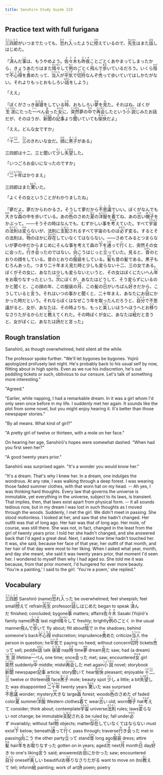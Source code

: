 ```yaml
---
title: Sanshiro Study Guide 219
---
```


## Practice text with full furigana

<p>
<ruby><rb>三四郎</rb><rt>さんしろう</rt></ruby>がいつまでたっても、<ruby><rb>恐</rb><rt>おそ</rt></ruby>れ<ruby><rb>入</rb><rt>い</rt></ruby>ったように<ruby><rb>控</rb><rt>ひか</rt></ruby>えているので、<ruby><rb>先生</rb><rt>せんせい</rt></ruby>はまた<ruby><rb>話</rb><rt>はな</rt></ruby>しはじめた。
</p>

<p>
「<ruby><rb>済</rb><rt>す</rt></ruby>んだ<ruby><rb>事</rb><rt>こと</rt></ruby>は、もうやめよう。<ruby><rb>佐々木</rb><rt>ささき</rt></ruby>も<ruby><rb>昨夜</rb><rt>さくや</rt></ruby>ことごとくあやまってしまったから、きょうあたりはまた<ruby><rb>晴々</rb><rt>せいせい</rt></ruby>して<ruby><rb>例</rb><rt>れい</rt></ruby>のごとく<ruby><rb>飛</rb><rt>と</rt></ruby>んで<ruby><rb>歩</rb><rt>ある</rt></ruby>いているだろう。いくら<ruby><rb>陰</rb><rt>かげ</rt></ruby>で<ruby><rb>不心得</rb><rt>ふこころえ</rt></ruby>を<ruby><rb>責</rb><rt>せ</rt></ruby>めたって、<ruby><rb>当人</rb><rt>とうにん</rt></ruby>が<ruby><rb>平気</rb><rt>へいき</rt></ruby>で<ruby><rb>切符</rb><rt>きっぷ</rt></ruby>なんぞ<ruby><rb>売</rb><rt>う</rt></ruby>って歩いていてはしかたがない。それよりもっとおもしろい<ruby><rb>話</rb><rt>はなし</rt></ruby>をしよう」
</p>

「ええ」

<p>
「ぼくがさっき<ruby><rb>昼寝</rb><rt>ひるね</rt></ruby>をしている<ruby><rb>時</rb><rt>とき</rt></ruby>、おもしろい<ruby><rb>夢</rb><rt>ゆめ</rt></ruby>を<ruby><rb>見</rb><rt>み</rt></ruby>た。それはね、ぼくが<ruby><rb>生涯</rb><rt>しょうがい</rt></ruby>にたった<ruby><rb>一</rb><rt>いっ</rt></ruby>ぺん<ruby><rb>会</rb><rt>あ</rt></ruby>った<ruby><rb>女</rb><rt>おんな</rt></ruby>に、<ruby><rb>突然</rb><rt>とつぜん</rt></ruby>夢の<ruby><rb>中</rb><rt>なか</rt></ruby>で<ruby><rb>再会</rb><rt>さいかい</rt></ruby>したという<ruby><rb>小説</rb><rt>しょうせつ</rt></ruby>じみたお話だが、そのほうが、<ruby><rb>新聞</rb><rt>しんぶん</rt></ruby>の<ruby><rb>記事</rb><rt>きじ</rt></ruby>より<ruby><rb>聞</rb><rt>き</rt></ruby>いていても<ruby><rb>愉快</rb><rt>ゆかい</rt></ruby>だよ」
</p>

「ええ。どんな女ですか」

<p>
「<ruby><rb>十二</rb><rt>じゅうに</rt></ruby>、<ruby><rb>三</rb><rt>さん</rt></ruby>のきれいな女だ。<ruby><rb>顔</rb><rt>かお</rt></ruby>に<ruby><rb>黒子</rb><rt>ほくろ</rt></ruby>がある」
</p>

<p>
三四郎は十二、三と聞いて<ruby><rb>少</rb><rt>すこ</rt></ruby>し<ruby><rb>失望</rb><rt>しつぼう</rt></ruby>した。
</p>

「いつごろお会いになったのですか」

<p>
「<ruby><rb>二十年</rb><rt>にじゅうねん</rt></ruby>ばかりまえ」
</p>

<p>
三四郎はまた<ruby><rb>驚</rb><rt>おどろ</rt></ruby>いた。
</p>

「よくその女ということがわかりましたね」

<p>
「夢だよ。夢だからわかるさ。そうして夢だから<ruby><rb>不思議</rb><rt>ふしぎ</rt></ruby>でいい。ぼくがなんでも<ruby><rb>大</rb><rt>おお</rt></ruby>きな<ruby><rb>森</rb><rt>もり</rt></ruby>の中を歩いている。あの<ruby><rb>色</rb><rt>いろ</rt></ruby>のさめた<ruby><rb>夏</rb><rt>なつ</rt></ruby>の<ruby><rb>洋服</rb><rt>ようふく</rt></ruby>を<ruby><rb>着</rb><rt>き</rt></ruby>てね、あの<ruby><rb>古</rb><rt>ふる</rt></ruby>い<ruby><rb>帽子</rb><rt>ぼうし</rt></ruby>をかぶって。――そうその時はなんでも、むずかしい事を<ruby><rb>考</rb><rt>かんが</rt></ruby>えていた。すべて<ruby><rb>宇宙</rb><rt>うちゅう</rt></ruby>の<ruby><rb>法則</rb><rt>ほうそく</rt></ruby>は<ruby><rb>変</rb><rt>かわ</rt></ruby>らないが、法則に<ruby><rb>支配</rb><rt>しはい</rt></ruby>されるすべて宇宙のものは<ruby><rb>必</rb><rt>かなら</rt></ruby>ず変る。するとその法則は、<ruby><rb>物</rb><rt>もの</rt></ruby>のほかに<ruby><rb>存在</rb><rt>そんざい</rt></ruby>していなくてはならない。――さめてみるとつまらないが夢の中だからまじめにそんな事を考えて森の<ruby><rb>下</rb><rt>した</rt></ruby>を<ruby><rb>通</rb><rt>とお</rt></ruby>って<ruby><rb>行</rb><rt>い</rt></ruby>くと、突然その女に会った。<ruby><rb>行</rb><rt>ゆ</rt></ruby>き<ruby><rb>会</rb><rt>あ</rt></ruby>ったのではない。<ruby><rb>向</rb><rt>む</rt></ruby>こうはじっと<ruby><rb>立</rb><rt>た</rt></ruby>っていた。見ると、<ruby><rb>昔</rb><rt>むかし</rt></ruby>のとおりの顔をしている。昔のとおりの<ruby><rb>服装</rb><rt>なり</rt></ruby>をしている。<ruby><rb>髪</rb><rt>かみ</rt></ruby>も昔の髪である。黒子もむろんあった。つまり二十年まえ見た時と少しも変らない十二、三の女である。ぼくがその女に、あなたは少しも変らないというと、その女はぼくにたいへん<ruby><rb>年</rb><rt>とし</rt></ruby>をお<ruby><rb>取</rb><rt>と</rt></ruby>りなすったという。<ruby><rb>次</rb><rt>つぎ</rt></ruby>にぼくが、あなたはどうして、そう変らずにいるのかと聞くと、この顔の年、この服装の<ruby><rb>月</rb><rt>つき</rt></ruby>、この髪の<ruby><rb>日</rb><rt>ひ</rt></ruby>がいちばん<ruby><rb>好</rb><rt>す</rt></ruby>きだから、こうしていると<ruby><rb>言</rb><rt>い</rt></ruby>う。それはいつの事かと聞くと、二十年まえ、あなたにお<ruby><rb>目</rb><rt>め</rt></ruby>にかかった時だという。それならぼくはなぜこう年を取ったんだろうと、<ruby><rb>自分</rb><rt>じぶん</rt></ruby>で不思議がると、女が、あなたは、その時よりも、もっと<ruby><rb>美</rb><rt>うつく</rt></ruby>しいほうへほうへとお<ruby><rb>移</rb><rt>うつ</rt></ruby>りなさりたがるからだと<ruby><rb>教</rb><rt>おし</rt></ruby>えてくれた。その時ぼくが女に、あなたは<ruby><rb>絵</rb><rt>え</rt></ruby>だと言うと、女がぼくに、あなたは<ruby><rb>詩</rb><rt>し</rt></ruby>だと言った」
</p>


## Rough translation

Sanshirō, as though overwhelmed, held silent all the while.

The professor spoke further. "We'll let bygones be bygones. Yojirō apologized profusely last night. He's probably back to his usual self by now, flitting about in high spirits. Even as we rue his indiscretion, he's out peddling tickets or such, oblivious to our censure. Let's talk of something more interesting."

"Agreed."

"Earlier, while napping, I had a remarkable dream. In it was a girl whom I'd only seen once before in my life. I suddenly met her again. It sounds like the plot from some novel, but you might enjoy hearing it. It's better than those newspaper stories."

"By all means. What kind of girl?"

"A pretty girl of twelve or thirteen, with a mole on her face."

On hearing her age, Sanshirō's hopes were somewhat dashed. "When had you first seen her?"

"A good twenty years prior."

Sanshirō was surprised again. "It's a wonder you would know her." 

"It's a dream. That's why I knew her. In a dream, one indulges the wondrous. At any rate, I was walking through a deep forest. I was wearing those faded summer clothes, with that worn hat on my head. -- Ah yes, I was thinking hard thoughts. Every law that governs the universe is immutable, yet everything in the universe, subject to its laws, is transient. That implies, then, that laws exist apart from physical form. -- It all sounds tedious now, but in my dream I was lost in such thoughts as I moved through the woods. Suddenly, I met the girl. We didn't meet in passing. She stood motionless. I looked at her, and saw that she hadn't changed. Her outfit was that of long ago. Her hair was that of long ago. Her mole, of course, was still there. She was not, in fact, changed in the least from the girl of twenty years prior. I told her she hadn't changed, and she answered back that I'd aged a great deal. Next, I asked how time hadn't touched her. It was, she said, because her face of that year, her outfit of that month, and her hair of that day were most to her liking. When I asked what year, month, and day she meant, she said it was twenty years prior, that moment I'd seen her. I wondered to myself then why I had aged so. She told me it was because, from that prior moment, I'd hungered for ever more beauty. 'You're a painting,' I said to the girl. 'You're a poem,' she replied." 


## Vocabulary

<p>
<span class="vocabstudy"><ruby><rb>三四郎</rb><rt>さんしろう</rt></ruby>&nbsp;Sanshirō (name)</span><span class="vocabstudy"><ruby><rb>恐</rb><rt>おそ</rt></ruby>れ<ruby><rb>入</rb><rt>い</rt></ruby>った&nbsp;be overwhelmed; feel sheepish; feel small</span><span class="vocabstudy"><ruby><rb>控</rb><rt>ひか</rt></ruby>えて&nbsp;refrain</span><span class="vocabstudy"><ruby><rb>先生</rb><rt>せんせい</rt></ruby>&nbsp;professor</span><span class="vocabstudy"><ruby><rb>話</rb><rt>はな</rt></ruby>しはじめた&nbsp;began to speak</span>
<span class="vocabstudy"><ruby><rb>済</rb><rt>す</rt></ruby>んだ&nbsp;finished; concluded; bygone</span><span class="vocabstudy"><ruby><rb>事</rb><rt>こと</rt></ruby>&nbsp;matters; affairs</span><span class="vocabstudy"><ruby><rb>佐々木</rb><rt>ささき</rt></ruby>&nbsp;Sasaki (Yojirō's family name)</span><span class="vocabstudy"><ruby><rb>昨夜</rb><rt>さくや</rt></ruby>&nbsp;last night</span><span class="vocabstudy"><ruby><rb>晴々</rb><rt>せいせい</rt></ruby>して&nbsp;freshly; brightly</span><span class="vocabstudy"><ruby><rb>例</rb><rt>れい</rt></ruby>のごとく&nbsp;in the usual manner</span><span class="vocabstudy"><ruby><rb>飛</rb><rt>と</rt></ruby>んで<ruby><rb>歩</rb><rt>ある</rt></ruby>いて&nbsp;fly about; flit about</span><span class="vocabstudy"><ruby><rb>陰</rb><rt>かげ</rt></ruby>で&nbsp;in the shadows; behind someone's back</span><span class="vocabstudy"><ruby><rb>不心得</rb><rt>ふこころえ</rt></ruby>&nbsp;indiscretion; imprudence</span><span class="vocabstudy"><ruby><rb>責</rb><rt>せ</rt></ruby>めた&nbsp;criticize</span><span class="vocabstudy"><ruby><rb>当人</rb><rt>とうにん</rt></ruby>&nbsp;the person in question; he</span><span class="vocabstudy"><ruby><rb>平気</rb><rt>へいき</rt></ruby>で&nbsp;paying no heed; without concern</span><span class="vocabstudy"><ruby><rb>切符</rb><rt>きっぷ</rt></ruby>&nbsp;tickets</span><span class="vocabstudy"><ruby><rb>売</rb><rt>う</rt></ruby>って&nbsp;sell; peddle</span><span class="vocabstudy"><ruby><rb>話</rb><rt>はなし</rt></ruby>&nbsp;talk</span>
<span class="vocabstudy"><ruby><rb>昼寝</rb><rt>ひるね</rt></ruby>&nbsp;nap</span><span class="vocabstudy"><ruby><rb>時</rb><rt>とき</rt></ruby>&nbsp;time</span><span class="vocabstudy"><ruby><rb>夢</rb><rt>ゆめ</rt></ruby>&nbsp;dream</span><span class="vocabstudy"><ruby><rb>見</rb><rt>み</rt></ruby>た&nbsp;saw; had (a dream)</span><span class="vocabstudy"><ruby><rb>生涯</rb><rt>しょうがい</rt></ruby>&nbsp;lifetime</span><span class="vocabstudy"><ruby><rb>一</rb><rt>いっ</rt></ruby>ぺん&nbsp;one time; once</span><span class="vocabstudy"><ruby><rb>会</rb><rt>あ</rt></ruby>った&nbsp;met; saw; encountered</span><span class="vocabstudy"><ruby><rb>女</rb><rt>おんな</rt></ruby>&nbsp;girl</span><span class="vocabstudy"><ruby><rb>突然</rb><rt>とつぜん</rt></ruby>&nbsp;suddenly</span><span class="vocabstudy"><ruby><rb>中</rb><rt>なか</rt></ruby>&nbsp;middle; midst</span><span class="vocabstudy"><ruby><rb>再会</rb><rt>さいかい</rt></ruby>した&nbsp;met again</span><span class="vocabstudy"><ruby><rb>小説</rb><rt>しょうせつ</rt></ruby>&nbsp;novel; storybook</span><span class="vocabstudy"><ruby><rb>新聞</rb><rt>しんぶん</rt></ruby>&nbsp;newspaper</span><span class="vocabstudy"><ruby><rb>記事</rb><rt>きじ</rt></ruby>&nbsp;article; story</span><span class="vocabstudy"><ruby><rb>聞</rb><rt>き</rt></ruby>いて&nbsp;hear</span><span class="vocabstudy"><ruby><rb>愉快</rb><rt>ゆかい</rt></ruby>&nbsp;pleasant; enjoyable</span>
<span class="vocabstudy"><ruby><rb>十二</rb><rt>じゅうに</rt></ruby>、<ruby><rb>三</rb><rt>さん</rt></ruby>&nbsp;twelve or thirteen</span><span class="vocabstudy"><ruby><rb>顔</rb><rt>かお</rt></ruby>&nbsp;face</span><span class="vocabstudy"><ruby><rb>黒子</rb><rt>ほくろ</rt></ruby>&nbsp;mole; beauty spot</span>
<span class="vocabstudy"><ruby><rb>少</rb><rt>すこ</rt></ruby>し&nbsp;a little; a bit</span><span class="vocabstudy"><ruby><rb>失望</rb><rt>しつぼう</rt></ruby>した&nbsp;was disappointed</span>
<span class="vocabstudy"><ruby><rb>二十年</rb><rt>にじゅうねん</rt></ruby>&nbsp;twenty years</span>
<span class="vocabstudy"><ruby><rb>驚</rb><rt>おどろ</rt></ruby>いた&nbsp;was surprised</span>
<span class="vocabstudy"><ruby><rb>不思議</rb><rt>ふしぎ</rt></ruby>&nbsp;wonder; mystery</span><span class="vocabstudy"><ruby><rb>大</rb><rt>おお</rt></ruby>きな&nbsp;large</span><span class="vocabstudy"><ruby><rb>森</rb><rt>もり</rt></ruby>&nbsp;forest; woods</span><span class="vocabstudy"><ruby><rb>色</rb><rt>いろ</rt></ruby>のさめた&nbsp;of faded color</span><span class="vocabstudy"><ruby><rb>夏</rb><rt>なつ</rt></ruby>&nbsp;summer</span><span class="vocabstudy"><ruby><rb>洋服</rb><rt>ようふく</rt></ruby>&nbsp;Western clothes</span><span class="vocabstudy"><ruby><rb>着</rb><rt>き</rt></ruby>て&nbsp;wear</span><span class="vocabstudy"><ruby><rb>古</rb><rt>ふる</rt></ruby>い&nbsp;old; worn</span><span class="vocabstudy"><ruby><rb>帽子</rb><rt>ぼうし</rt></ruby>&nbsp;hat</span><span class="vocabstudy"><ruby><rb>考</rb><rt>かんが</rt></ruby>えて&nbsp;consider; think about; contemplate</span><span class="vocabstudy"><ruby><rb>宇宙</rb><rt>うちゅう</rt></ruby>&nbsp;universe</span><span class="vocabstudy"><ruby><rb>法則</rb><rt>ほうそく</rt></ruby>&nbsp;rules; laws</span><span class="vocabstudy"><ruby><rb>変</rb><rt>かわ</rt></ruby>らない&nbsp;not change; be immutable</span><span class="vocabstudy"><ruby><rb>支配</rb><rt>しはい</rt></ruby>される&nbsp;be ruled by; fall under</span><span class="vocabstudy"><ruby><rb>必</rb><rt>かなら</rt></ruby>ず&nbsp;invariably; without fail</span><span class="vocabstudy"><ruby><rb>物</rb><rt>もの</rt></ruby>&nbsp;objects; matter</span><span class="vocabstudy"><ruby><rb>存在</rb><rt>そんざい</rt></ruby>していなくてはならない&nbsp;must exist</span><span class="vocabstudy"><ruby><rb>下</rb><rt>した</rt></ruby>&nbsp;below; beneath</span><span class="vocabstudy"><ruby><rb>通</rb><rt>とお</rt></ruby>って<ruby><rb>行</rb><rt>い</rt></ruby>く&nbsp;pass through; traverse</span><span class="vocabstudy"><ruby><rb>行</rb><rt>ゆ</rt></ruby>き<ruby><rb>会</rb><rt>あ</rt></ruby>った&nbsp;met in passing</span><span class="vocabstudy"><ruby><rb>向</rb><rt>む</rt></ruby>こう&nbsp;the other party</span><span class="vocabstudy"><ruby><rb>立</rb><rt>た</rt></ruby>って&nbsp;stand</span><span class="vocabstudy"><ruby><rb>昔</rb><rt>むかし</rt></ruby>&nbsp;long ago</span><span class="vocabstudy"><ruby><rb>服装</rb><rt>なり</rt></ruby>&nbsp;dress; attire</span><span class="vocabstudy"><ruby><rb>髪</rb><rt>かみ</rt></ruby>&nbsp;hair</span><span class="vocabstudy"><ruby><rb>年</rb><rt>とし</rt></ruby>をお<ruby><rb>取</rb><rt>と</rt></ruby>りなすった&nbsp;gotten on in years; aged</span><span class="vocabstudy"><ruby><rb>次</rb><rt>つぎ</rt></ruby>&nbsp;next</span><span class="vocabstudy"><ruby><rb>月</rb><rt>つき</rt></ruby>&nbsp;month</span><span class="vocabstudy"><ruby><rb>日</rb><rt>ひ</rt></ruby>&nbsp;day</span><span class="vocabstudy"><ruby><rb>好</rb><rt>す</rt></ruby>き&nbsp;to one's liking</span><span class="vocabstudy"><ruby><rb>言</rb><rt>い</rt></ruby>う&nbsp;said; answered</span><span class="vocabstudy">お<ruby><rb>目</rb><rt>め</rt></ruby>にかかった&nbsp;saw; encountered</span><span class="vocabstudy"><ruby><rb>自分</rb><rt>じぶん</rt></ruby>&nbsp;oneself</span><span class="vocabstudy"><ruby><rb>美</rb><rt>うつく</rt></ruby>しい&nbsp;beautiful</span><span class="vocabstudy">お<ruby><rb>移</rb><rt>うつ</rt></ruby>りなさりたがる&nbsp;want to move on (to)</span><span class="vocabstudy"><ruby><rb>教</rb><rt>おし</rt></ruby>えて&nbsp;tell; inform</span><span class="vocabstudy"><ruby><rb>絵</rb><rt>え</rt></ruby>&nbsp;painting; work of art</span><span class="vocabstudy"><ruby><rb>詩</rb><rt>し</rt></ruby>&nbsp;poem; poetry</span>
</p>
